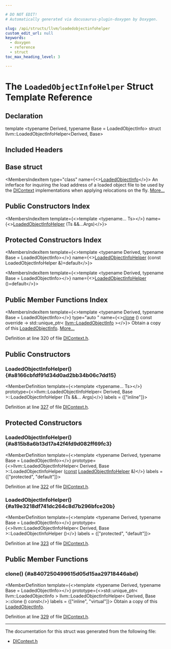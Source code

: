 ```yaml
---

# DO NOT EDIT!
# Automatically generated via docusaurus-plugin-doxygen by Doxygen.

slug: /api/structs/llvm/loadedobjectinfohelper
custom_edit_url: null
keywords:
  - doxygen
  - reference
  - struct
toc_max_heading_level: 3

---
```





# The `LoadedObjectInfoHelper` Struct Template Reference

<DoxygenPage pluginConfig={pluginConfig}>



## Declaration

<CodeBlock>template &lt;typename Derived, typename Base = LoadedObjectInfo&gt;
struct llvm::LoadedObjectInfoHelper&lt;Derived, Base&gt;</CodeBlock>

## Included Headers

<IncludesList>
<IncludesListItem
  filePath="llvm/DebugInfo/DIContext.h"
  permalink="/docs/api/files/include/include/llvm/include/llvm/debuginfo/dicontext-h"
  isLocal="true" />
</IncludesList>

## Base struct

<MembersIndex>

<MembersIndexItem
  type="class"
  name={<><a href="/docs/api/classes/llvm/loadedobjectinfo">LoadedObjectInfo</a></>}>
An inferface for inquiring the load address of a loaded object file to be used by the <a href="/docs/api/classes/llvm/dicontext">DIContext</a> implementations when applying relocations on the fly. <a href="/docs/api/classes/llvm/loadedobjectinfo/#details">More...</a>
</MembersIndexItem>

</MembersIndex>

## Public Constructors Index

<MembersIndex>

<MembersIndexItem
  template={<>template &lt;typename... Ts&gt;</>}
  name={<><a href="#a8166cbfdf91d34d0ad2bb34b06c7dd15">LoadedObjectInfoHelper</a> (Ts &amp;&amp;...Args)</>}>
</MembersIndexItem>

</MembersIndex>

## Protected Constructors Index

<MembersIndex>

<MembersIndexItem
  template={<>template &lt;typename Derived, typename Base = LoadedObjectInfo&gt;</>}
  name={<><a href="#a815b8a6b13d17a42f4fd9d082ff69fc3">LoadedObjectInfoHelper</a> (const LoadedObjectInfoHelper &amp;)=default</>}>
</MembersIndexItem>

<MembersIndexItem
  template={<>template &lt;typename Derived, typename Base = LoadedObjectInfo&gt;</>}
  name={<><a href="#a19e3218df741dc264c8d7b296bfce20b">LoadedObjectInfoHelper</a> ()=default</>}>
</MembersIndexItem>

</MembersIndex>

## Public Member Functions Index

<MembersIndex>

<MembersIndexItem
  template={<>template &lt;typename Derived, typename Base = LoadedObjectInfo&gt;</>}
  type="auto "
  name={<><a href="#a8407250499615d05d15aa29718446abd">clone</a> () const override -&gt; std::unique&#95;ptr&lt; <a href="/docs/api/classes/llvm/loadedobjectinfo">llvm::LoadedObjectInfo</a> &gt;</>}>
Obtain a copy of this <a href="/docs/api/classes/llvm/loadedobjectinfo">LoadedObjectInfo</a>. <a href="#a8407250499615d05d15aa29718446abd">More...</a>
</MembersIndexItem>

</MembersIndex>


Definition at line 320 of file <a href="/docs/api/files/include/include/llvm/include/llvm/debuginfo/dicontext-h">DIContext.h</a>.

<SectionDefinition>

## Public Constructors

### LoadedObjectInfoHelper() {#a8166cbfdf91d34d0ad2bb34b06c7dd15}

<MemberDefinition
  template={<>template &lt;typename... Ts&gt;</>}
  prototype={<>llvm::LoadedObjectInfoHelper&lt; Derived, Base &gt;::LoadedObjectInfoHelper (Ts &amp;&amp;... Args)</>}
  labels = {["inline"]}>

Definition at line <a href="/docs/api/files/include/include/llvm/include/llvm/debuginfo/dicontext-h/#l00327">327</a> of file <a href="/docs/api/files/include/include/llvm/include/llvm/debuginfo/dicontext-h">DIContext.h</a>.
</MemberDefinition>

</SectionDefinition>

<SectionDefinition>

## Protected Constructors

### LoadedObjectInfoHelper() {#a815b8a6b13d17a42f4fd9d082ff69fc3}

<MemberDefinition
  template={<>template &lt;typename Derived, typename Base = LoadedObjectInfo&gt;</>}
  prototype={<>llvm::LoadedObjectInfoHelper&lt; Derived, Base &gt;::LoadedObjectInfoHelper (<a href="/docs/api/files/lib/lib/target/lib/target/aarch64/aarch64promoteconstant-cpp/#a90f8350fecae261c25be85d38b451bff">const</a> <a href="/docs/api/structs/llvm/loadedobjectinfohelper">LoadedObjectInfoHelper</a> &amp;)</>}
  labels = {["protected", "default"]}>

Definition at line <a href="/docs/api/files/include/include/llvm/include/llvm/debuginfo/dicontext-h/#l00322">322</a> of file <a href="/docs/api/files/include/include/llvm/include/llvm/debuginfo/dicontext-h">DIContext.h</a>.
</MemberDefinition>

### LoadedObjectInfoHelper() {#a19e3218df741dc264c8d7b296bfce20b}

<MemberDefinition
  template={<>template &lt;typename Derived, typename Base = LoadedObjectInfo&gt;</>}
  prototype={<>llvm::LoadedObjectInfoHelper&lt; Derived, Base &gt;::LoadedObjectInfoHelper ()</>}
  labels = {["protected", "default"]}>

Definition at line <a href="/docs/api/files/include/include/llvm/include/llvm/debuginfo/dicontext-h/#l00323">323</a> of file <a href="/docs/api/files/include/include/llvm/include/llvm/debuginfo/dicontext-h">DIContext.h</a>.
</MemberDefinition>

</SectionDefinition>

<SectionDefinition>

## Public Member Functions

### clone() {#a8407250499615d05d15aa29718446abd}

<MemberDefinition
  template={<>template &lt;typename Derived, typename Base = LoadedObjectInfo&gt;</>}
  prototype={<>std::unique&#95;ptr&lt; llvm::LoadedObjectInfo &gt; llvm::LoadedObjectInfoHelper&lt; Derived, Base &gt;::clone () const</>}
  labels = {["inline", "virtual"]}>
Obtain a copy of this <a href="/docs/api/classes/llvm/loadedobjectinfo">LoadedObjectInfo</a>.

Definition at line <a href="/docs/api/files/include/include/llvm/include/llvm/debuginfo/dicontext-h/#l00329">329</a> of file <a href="/docs/api/files/include/include/llvm/include/llvm/debuginfo/dicontext-h">DIContext.h</a>.
</MemberDefinition>

</SectionDefinition>

<hr/>

The documentation for this struct was generated from the following file:

<ul>
<li><a href="/docs/api/files/include/include/llvm/include/llvm/debuginfo/dicontext-h">DIContext.h</a></li>
</ul>

</DoxygenPage>
